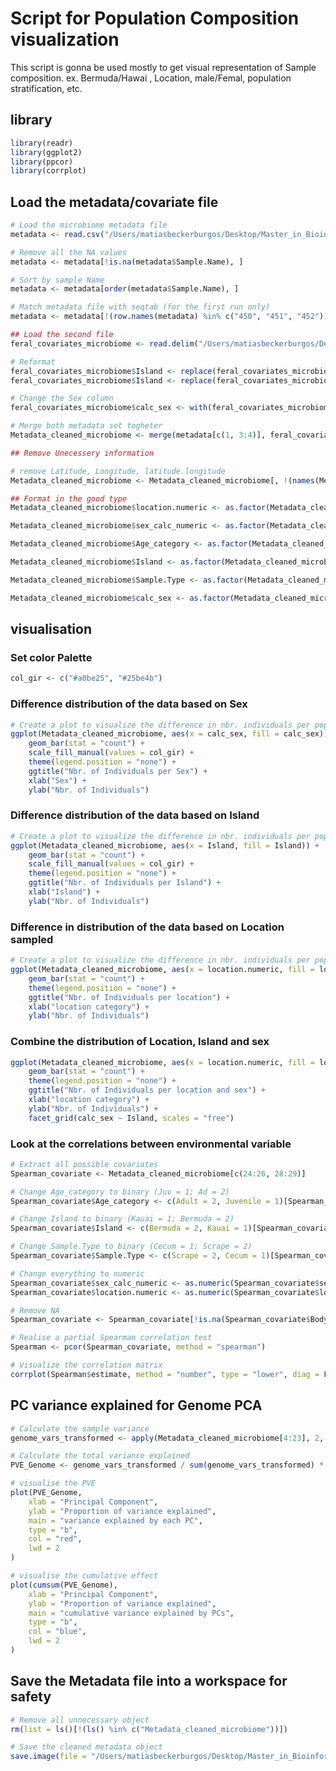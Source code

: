 # Script for Population Composition visualization
This script is gonna be used mostly to get visual representation of Sample composition. ex. Bermuda/Hawai , Location, male/Femal, population stratification, etc.

## library
```r
library(readr)
library(ggplot2)
library(ppcor)
library(corrplot)
```

## Load the metadata/covariate file
```r
# Load the microbiome metadata file
metadata <- read.csv("/Users/matiasbeckerburgos/Desktop/Master_in_Bioinformatics/Master_Thesis/Hawaiian_feral_Chicken_Microbiome/Data/Metadata/Metadata_Chicken.csv", na = "NA")

# Remove all the NA values
metadata <- metadata[!is.na(metadata$Sample.Name), ]

# Sort by sample Name
metadata <- metadata[order(metadata$Sample.Name), ]

# Match metadata file with seqtab (for the first run only)
metadata <- metadata[!(row.names(metadata) %in% c("450", "451", "452")), ]

## Load the second file
feral_covariates_microbiome <- read.delim("/Users/matiasbeckerburgos/Desktop/Master_in_Bioinformatics/Master_Thesis/Hawaiian_feral_Chicken_Microbiome/Data/GWAS_DATA/feral_covariates_microbiome.txt", na = "NA")

# Reformat
feral_covariates_microbiome$Island <- replace(feral_covariates_microbiome$Island, feral_covariates_microbiome$Island == "kauai", "Kauai")
feral_covariates_microbiome$Island <- replace(feral_covariates_microbiome$Island, is.na(feral_covariates_microbiome$Island), "Kauai")

# Change the Sex column
feral_covariates_microbiome$calc_sex <- with(feral_covariates_microbiome, ifelse(grepl("f", feral_covariates_microbiome$calc_sex, ignore.case = T, fixed = T), "Female", "Male")) # nolint: T_and_F_symbol_linter.

# Merge both metadata set togheter
Metadata_cleaned_microbiome <- merge(metadata[c(1, 3:4)], feral_covariates_microbiome, by = "ID")

## Remove Unecessery information

# remove Latitude, Longitude, latitude.longitude
Metadata_cleaned_microbiome <- Metadata_cleaned_microbiome[, !(names(Metadata_cleaned_microbiome) %in% c("Latitude", "Longitude", "latitude.longitude"))]

## Format in the good type
Metadata_cleaned_microbiome$location.numeric <- as.factor(Metadata_cleaned_microbiome$location.numeric)

Metadata_cleaned_microbiome$sex_calc_numeric <- as.factor(Metadata_cleaned_microbiome$sex_calc_numeric)

Metadata_cleaned_microbiome$Age_category <- as.factor(Metadata_cleaned_microbiome$Age_category)

Metadata_cleaned_microbiome$Island <- as.factor(Metadata_cleaned_microbiome$Island)

Metadata_cleaned_microbiome$Sample.Type <- as.factor(Metadata_cleaned_microbiome$Sample.Type)

Metadata_cleaned_microbiome$calc_sex <- as.factor(Metadata_cleaned_microbiome$calc_sex)
```

## visualisation

### Set color Palette
```r
col_gir <- c("#a0be25", "#25be4b")
```

### Difference distribution of the data based on Sex

```r
# Create a plot to visualize the difference in nbr. individuals per population
ggplot(Metadata_cleaned_microbiome, aes(x = calc_sex, fill = calc_sex)) +
    geom_bar(stat = "count") +
    scale_fill_manual(values = col_gir) +
    theme(legend.position = "none") +
    ggtitle("Nbr. of Individuals per Sex") +
    xlab("Sex") +
    ylab("Nbr. of Individuals")
```

### Difference distribution of the data based on Island

```r
# Create a plot to visualize the difference in nbr. individuals per population
ggplot(Metadata_cleaned_microbiome, aes(x = Island, fill = Island)) +
    geom_bar(stat = "count") +
    scale_fill_manual(values = col_gir) +
    theme(legend.position = "none") +
    ggtitle("Nbr. of Individuals per Island") +
    xlab("Island") +
    ylab("Nbr. of Individuals")
```

### Difference in distribution of the data based on Location sampled

```r
# Create a plot to visualize the difference in nbr. individuals per population
ggplot(Metadata_cleaned_microbiome, aes(x = location.numeric, fill = location.numeric)) +
    geom_bar(stat = "count") +
    theme(legend.position = "none") +
    ggtitle("Nbr. of Individuals per location") +
    xlab("location category") +
    ylab("Nbr. of Individuals")
```

### Combine the distribution of Location, Island and sex
```r
ggplot(Metadata_cleaned_microbiome, aes(x = location.numeric, fill = location.numeric)) +
    geom_bar(stat = "count") +
    theme(legend.position = "none") +
    ggtitle("Nbr. of Individuals per location and sex") +
    xlab("location category") +
    ylab("Nbr. of Individuals") +
    facet_grid(calc_sex ~ Island, scales = "free")
```

### Look at the correlations between environmental variable

```r
# Extract all possible covariates
Spearman_covariate <- Metadata_cleaned_microbiome[c(24:26, 28:29)]

# Change Age_category to binary (Juv = 1; Ad = 2)
Spearman_covariate$Age_category <- c(Adult = 2, Juvenile = 1)[Spearman_covariate$Age_category]

# Change Island to binary (Kauai = 1; Bermuda = 2)
Spearman_covariate$Island <- c(Bermuda = 2, Kauai = 1)[Spearman_covariate$Island]

# Change Sample.Type to binary (Cecum = 1; Scrape = 2)
Spearman_covariate$Sample.Type <- c(Scrape = 2, Cecum = 1)[Spearman_covariate$Sample.Type]

# Change everything to numeric
Spearman_covariate$sex_calc_numeric <- as.numeric(Spearman_covariate$sex_calc_numeric)
Spearman_covariate$location.numeric <- as.numeric(Spearman_covariate$location.numeric)

# Remove NA
Spearman_covariate <- Spearman_covariate[!is.na(Spearman_covariate$Body.mass..g.), ]

# Realise a partial Spearman correlation test
Spearman <- pcor(Spearman_covariate, method = "spearman")

# Visualize the correlation matrix
corrplot(Spearman$estimate, method = "number", type = "lower", diag = FALSE)
```

## PC variance explained for Genome PCA

```r
# Calculate the sample variance
genome_vars_transformed <- apply(Metadata_cleaned_microbiome[4:23], 2, var)

# Calculate the total variance explained
PVE_Genome <- genome_vars_transformed / sum(genome_vars_transformed) * 100

# visualise the PVE
plot(PVE_Genome,
    xlab = "Principal Component",
    ylab = "Proportion of variance explained",
    main = "variance explained by each PC",
    type = "b",
    col = "red",
    lwd = 2
)

# visualise the cumulative effect
plot(cumsum(PVE_Genome),
    xlab = "Principal Component",
    ylab = "Proportion of variance explained",
    main = "cumulative variance explained by PCs",
    type = "b",
    col = "blue",
    lwd = 2
)
```

## Save the  Metadata file into a workspace for safety

```r
# Remove all unnecessary object
rm(list = ls()[!(ls() %in% c("Metadata_cleaned_microbiome"))])

# Save the cleaned metadata object
save.image(file = "/Users/matiasbeckerburgos/Desktop/Master_in_Bioinformatics/Master_Thesis/Hawaiian_feral_Chicken_Microbiome/Backup_workspace/Cleaned_Metadata.RData")
```